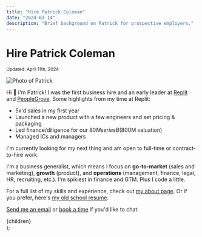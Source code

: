 ```yaml
---
title: "Hire Patrick Coleman"
date: "2024-03-14"
description: "Brief background on Patrick for prospective employers."
---
```



# Hire Patrick Coleman

<small>
  Updated: <time dateTime={date}>April 11th, 2024</time>
</small>

<Image
  src="/images/patrick-photo.png"
  className="rounded-full mx-auto mb-6 md:mb-8"
  alt="Photo of Patrick"
  width={200}
  height={200}
/>

Hi 👋 I'm Patrick! I was the first business hire and an early leader at [Replit](https://replit.com/) and [PeopleGrove](https://peoplegrove.com/). Some highlights from my time at Replit:

- 5x'd sales in my first year
- Launched a new product with a few engineers and set pricing & packaging
- Led finance/diligence for our $80M series B ($800M valuation)
- Managed ICs and managers

I'm currently looking for my next thing and am open to full-time or contract-to-hire work.

I'm a business generalist, which means I focus on **go-to-market** (sales and marketing), **growth** (product), and **operations** (management, finance, legal, HR, recruiting, etc.). I'm spikiest in finance and GTM. Plus I code a little.

For a full list of my skills and experience, check out [my about page](/about). Or if you prefer, here's [my old school resume](https://drive.google.com/file/d/1nCMSIGcdMxyzgZ9AhxRT-OZJxQYSE8vb/view?usp=sharing).

[Send me an email](mailto:patrick@pscoleman.me) or [book a time](https://calendly.com/patrickscoleman/30min) if you'd like to chat.

  <Layout title={title} description={description}>
    <MDXProvider components={MdxComponents}>
      <div className="prose max-w-none prose-stone dark:prose-invert dark:prose-headings:text-text-darkbold dark:prose-a:text-text-darkbold dark:prose-strong:text-text-darkbold">
        {children}
      </div>
    </MDXProvider>
  </Layout>
);
